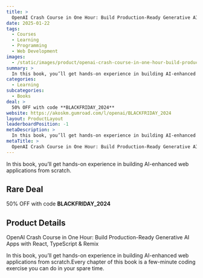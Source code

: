 ```yaml
---
title: >
  OpenAI Crash Course in One Hour: Build Production-Ready Generative AI Apps with React, TypeScript & Remix
date: 2025-01-22
tags:
  - Courses
  - Learning
  - Programming
  - Web Development
images:
  - /static/images/product/openai-crash-course-in-one-hour-build-production-ready-generative-ai-apps-with-react-typescript-remix/og-image.png
summary: >
  In this book, you’ll get hands-on experience in building AI-enhanced web applications from scratch.
categories:
  - Learning
subcategories:
  - Books
deal: >
  50% OFF with code **BLACKFRIDAY_2024**
website: https://akoskm.gumroad.com/l/openai/BLACKFRIDAY_2024
layout: ProductLayout
leaderboardPosition: -1
metaDescription: >
  In this book, you’ll get hands-on experience in building AI-enhanced web applications from scratch.Every chapter of this book is a few-minute coding exercise you can do in your spare time.
metaTitle: >
  OpenAI Crash Course in One Hour: Build Production-Ready Generative AI Apps with React, TypeScript & Remix
---
```

In this book, you’ll get hands-on experience in building AI-enhanced web applications from scratch.

## Rare Deal

50% OFF with code **BLACKFRIDAY_2024**

## Product Details

OpenAI Crash Course in One Hour: Build Production-Ready Generative AI Apps with React, TypeScript & Remix

In this book, you’ll get hands-on experience in building AI-enhanced web applications from scratch.Every chapter of this book is a few-minute coding exercise you can do in your spare time.
